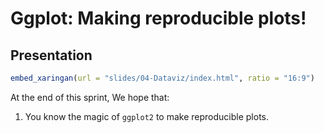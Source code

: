 # Ggplot: Making reproducible plots!

## Presentation

```r
embed_xaringan(url = "slides/04-Dataviz/index.html", ratio = "16:9")
```

At the end of this sprint, We hope that: 

1. You know the magic of `ggplot2` to make reproducible plots.



